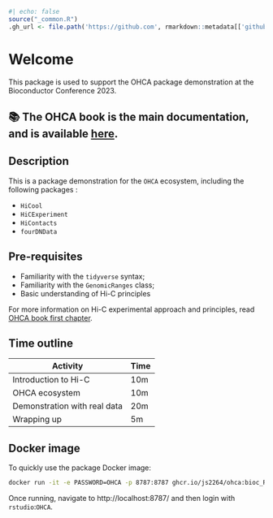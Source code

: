 ```r
#| echo: false
source("_common.R")
.gh_url <- file.path('https://github.com', rmarkdown::metadata[['github-repo']])
```

# Welcome {-}

This package is used to support the OHCA package demonstration at the Bioconductor Conference 2023. 

::: {.callout-tip icon='true'}
## 📚 The OHCA book is the main documentation, and is available [here](https://jserizay.com/OHCA/). {.unnumbered .unlisted}
:::

## Description

This is a package demonstration for the `OHCA` ecosystem, including the 
following packages : 

- `HiCool`
- `HiCExperiment`
- `HiContacts`
- `fourDNData`

## Pre-requisites

* Familiarity with the `tidyverse` syntax; 
* Familiarity with the `GenomicRanges` class; 
* Basic understanding of Hi-C principles

For more information on Hi-C experimental approach and principles, 
read [OHCA book first chapter](https://jserizay.com/OHCA/principles.html).

## Time outline

| Activity                     | Time |
|------------------------------|------|
| Introduction to Hi-C         | 10m  |
| OHCA ecosystem               | 10m  |
| Demonstration with real data | 20m  |
| Wrapping up                  | 5m   |

## Docker image

To quickly use the package Docker image:

```sh
docker run -it -e PASSWORD=OHCA -p 8787:8787 ghcr.io/js2264/ohca:bioc_RELEASE_3_17
```
Once running, navigate to http://localhost:8787/ and then login 
with `rstudio`:`OHCA`. 

